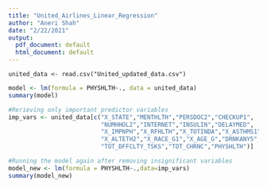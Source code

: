 ---
title: "United_Airlines_Linear_Regression"
author: "Aneri Shah"
date: "2/22/2021"
output:
  pdf_document: default
  html_document: default
---

```{read data}
united_data <- read.csv("United_updated_data.csv")
```


```{r}
model <- lm(formula = PHYSHLTH~., data = united_data)
summary(model)
```

```{r}
#Rerieving only important predictor variables
imp_vars <- united_data[c("X_STATE","MENTHLTH","PERSDOC2","CHECKUP1",
                          "NUMHHOL2","INTERNET","INSULIN","DELAYMED",
                          "X_IMPNPH","X_RFHLTH","X_TOTINDA","X_ASTHMS1",
                          "X_ALTETH2","X_RACE_G1","X_AGE_G","DRNKANY5","X_FLSHOT6",
                          "TOT_DFFCLTY_TSKS","TOT_CHRNC","PHYSHLTH")]

```
```{r}
#Running the model again after removing insignificant variables 
model_new <- lm(formula = PHYSHLTH~.,data=imp_vars)
summary(model_new)
```
